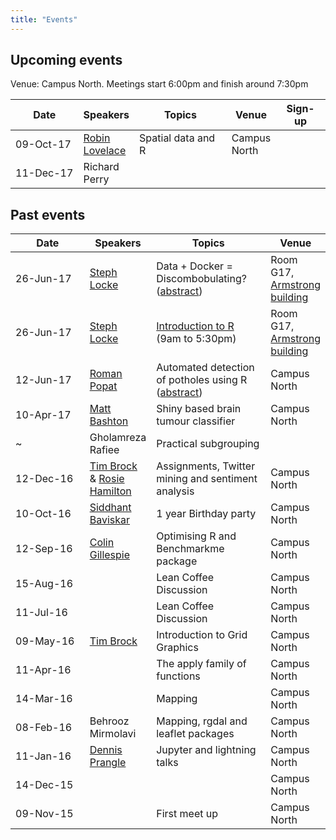 ```yaml
---
title: "Events"
---
```


## Upcoming events

Venue: Campus North. Meetings start 6:00pm and finish around 7:30pm

Date        | Speakers | Topics          | Venue | Sign-up
----------- | -------- | --------------- |-------|--------
09-Oct-17   | [Robin Lovelace](https://www.its.leeds.ac.uk/people/r.lovelace) | Spatial data and R | Campus North  |
11-Dec-17   | Richard Perry      |  | |

## Past events

Date        | Speakers | Topics          | Venue
----------- | -------- | --------------- | -----
26-Jun-17   | [Steph Locke](https://twitter.com/SteffLocke) | Data + Docker = Discombobulating? ([abstract](abstracts.html))| Room G17, [Armstrong building](https://goo.gl/maps/5urCxK846eE2)
26-Jun-17   | [Steph Locke](https://twitter.com/SteffLocke) | [Introduction to R](https://negroupsintrotor.eventbrite.com/?aff=rne) (9am to 5:30pm) |Room G17, [Armstrong building](https://goo.gl/maps/5urCxK846eE2)
12-Jun-17   | [Roman Popat](https://twitter.com/rmnppt) | Automated detection of potholes using R ([abstract](abstracts.html))| Campus North
10-Apr-17   | [Matt Bashton](https://twitter.com/MattBashton)      | Shiny based brain tumour classifier | Campus North
   ~          | Gholamreza Rafiee                                    | Practical subgrouping
12-Dec-16 | [Tim Brock](https://twitter.com/TimBrock_DtD) & [Rosie Hamilton](https://twitter.com/Rosicadia) | Assignments, Twitter mining and sentiment analysis |Campus North
10-Oct-16   | [Siddhant Baviskar](https://twitter.com/siddhantfri3nds)| 1 year Birthday party | Campus North
12-Sep-16   | [Colin Gillespie](https://twitter.com/csgillespie)| Optimising R and Benchmarkme package | Campus North 
15-Aug-16   |          | Lean Coffee Discussion | Campus North
11-Jul-16   |          | Lean Coffee Discussion | Campus North
09-May-16   |[Tim Brock](https://twitter.com/TimBrock_DtD)| Introduction to Grid Graphics | Campus North
11-Apr-16   |          | The apply family of functions | Campus North
14-Mar-16   |          | Mapping | Campus North
08-Feb-16   | Behrooz Mirmolavi | Mapping, rgdal and leaflet packages | Campus North
11-Jan-16   | [Dennis Prangle](https://twitter.com/dennisprangle)  | Jupyter and lightning talks | Campus North
14-Dec-15   |                 |                             | Campus North
09-Nov-15   |                 | First meet up               | Campus North
